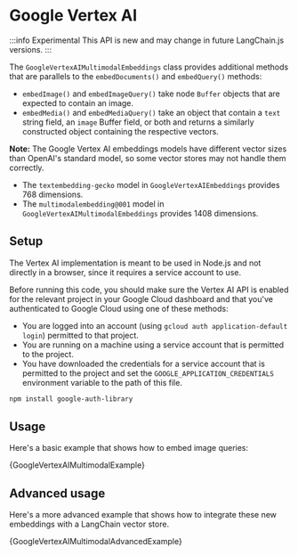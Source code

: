 
# Google Vertex AI

:::info Experimental
This API is new and may change in future LangChain.js versions.
:::

The `GoogleVertexAIMultimodalEmbeddings` class provides additional methods that are
parallels to the `embedDocuments()` and `embedQuery()` methods:

- `embedImage()` and `embedImageQuery()` take node `Buffer` objects that are expected to
  contain an image.
- `embedMedia()` and `embedMediaQuery()` take an object that contain a `text` string
  field, an `image` Buffer field, or both and returns a similarly constructed object
  containing the respective vectors.

**Note:** The Google Vertex AI embeddings models have different vector sizes
than OpenAI's standard model, so some vector stores may not handle them correctly.

- The `textembedding-gecko` model in `GoogleVertexAIEmbeddings` provides 768 dimensions.
- The `multimodalembedding@001` model in `GoogleVertexAIMultimodalEmbeddings` provides 1408 dimensions.

## Setup

The Vertex AI implementation is meant to be used in Node.js and not
directly in a browser, since it requires a service account to use.

Before running this code, you should make sure the Vertex AI API is
enabled for the relevant project in your Google Cloud dashboard and that you've authenticated to
Google Cloud using one of these methods:

- You are logged into an account (using `gcloud auth application-default login`)
  permitted to that project.
- You are running on a machine using a service account that is permitted
  to the project.
- You have downloaded the credentials for a service account that is permitted
  to the project and set the `GOOGLE_APPLICATION_CREDENTIALS` environment
  variable to the path of this file.

```bash npm2yarn
npm install google-auth-library
```

## Usage

Here's a basic example that shows how to embed image queries:


<CodeBlock language="typescript">{GoogleVertexAIMultimodalExample}</CodeBlock>

## Advanced usage

Here's a more advanced example that shows how to integrate these new embeddings with a LangChain vector store.


<CodeBlock language="typescript">
  {GoogleVertexAIMultimodalAdvancedExample}
</CodeBlock>
